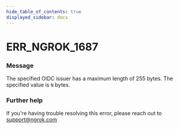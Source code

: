 ```yaml
---
hide_table_of_contents: true
displayed_sidebar: docs
---
```



# ERR_NGROK_1687

### Message

The specified OIDC issuer has a maximum length of 255 bytes. The specified value is `N` bytes.

### Further help

If you're having trouble resolving this error, please reach out to [support@ngrok.com](mailto:support@ngrok.com?subject=Help%20with%20ERR_NGROK_1687)

<ErrorDetails error="err_ngrok_1687" />
